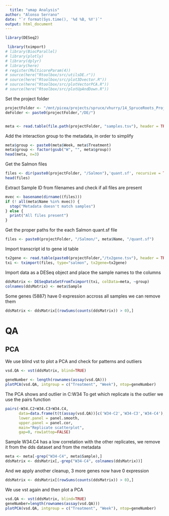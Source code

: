 ```yaml
---
  title: "umap Analysis"
author: "Alonso Serrano"
date: "`r format(Sys.time(), '%d %B, %Y')`"
output: html_document
---
```

  

```r
library(DESeq2)

 library(tximport)
# library(BiocParallel)
# library(plotly)
# library(dplyr)
# library(here)
# register(MulticoreParam(4))
# source(here("Rtoolbox/src/utilsDE.r"))
# source(here("Rtoolbox/src/plot3Dvector.R"))
# source(here("Rtoolbox/src/plotVectorPCA.R"))
# source(here("Rtoolbox/src/plotUpAndDown.R"))

```


Set the project folder

```r
projectFolder <- "/mnt/picea/projects/spruce/vhurry/14_SpruceRoots_Project"
deFolder <- paste0(projectFolder,"/DE/")


meta <- read.table(file.path(projectFolder, "samples.tsv"), header = TRUE, sep = '\t', stringsAsFactors = TRUE)
```


Add the interaction group to the metadata, in order to simplify
```r
meta$group <- paste0(meta$Week, meta$Treatment)
meta$group <- factor(gsub("W", "", meta$group))
head(meta, n=3)
```

Get the Salmon files
```r
files <- dir(paste0(projectFolder, "/Salmon"),'quant.sf', recursive = TRUE, full.names = TRUE)
head(files)
```

Extract Sample ID from filenames and check if all files are present
```r
mvec <- basename(dirname((files)))
if (! all(meta$Name %in% mvec)) {
  stop("Metadata doesn't match samples")
} else {
  print("All files present")
}
```

Get the proper paths for the each Salmon quant.sf file
```r
files <- paste0(projectFolder, "/Salmon/", meta$Name, "/quant.sf")
```

Import transcript id to gene id table
```r
tx2gene <- read.table(paste0(projectFolder,"/tx2gene.tsv"), header = TRUE, sep = '\t', stringsAsFactors = FALSE)
txi <- tximport(files, type="salmon", tx2gene=tx2gene)
```

Import data as a DESeq object and place the sample names to the columns
```r
ddsMatrix <- DESeqDataSetFromTximport(txi, colData=meta, ~group)
colnames(ddsMatrix) <- meta$Sample
```
Some genes (5887) have 0 expression accross all samples we can remove them
```r
ddsMatrix <- ddsMatrix[(rowSums(counts(ddsMatrix)) > 0),]
```

# QA
## PCA
We use blind vst to plot a PCA and check for patterns and outliers

```r
vsd.QA <- vst(ddsMatrix, blind=TRUE)
```

```r
geneNumber <- length(rownames(assay(vsd.QA)))
plotPCA(vsd.QA, intgroup = c("Treatment", "Week"), ntop=geneNumber)
```

The PCA shows and outlier in C:W34 
To get which replicate is the outlier we use the pairs function

```r
pairs(~W34.C2+W34.C3+W34.C4,
      data=data.frame(t(t(assay(vsd.QA))[c('W34-C2','W34-C3','W34-C4'),])), 
      lower.panel = panel.smooth, 
      upper.panel = panel.cor,
      main="Replicate scatterplot",
      gap=0, row1attop=FALSE)
```


Sample W34.C4 has a low correlation with the other replicates, we remove it from the dds dataset and from the metadata
```r
meta <- meta[-grep("W34-C4", meta$Sample),]
ddsMatrix <- ddsMatrix[,-grep("W34-C4", colnames(ddsMatrix))]
```



And we apply another cleanup, 3 more genes now have 0 expression
```r
ddsMatrix <- ddsMatrix[(rowSums(counts(ddsMatrix)) > 0),]
```


We use vst again and then plot a PCA
```r
vsd.QA <- vst(ddsMatrix, blind=TRUE)
geneNumber=length(rownames(assay(vsd.QA)))
plotPCA(vsd.QA, intgroup = c("Treatment", "Week"), ntop=geneNumber) 
```
